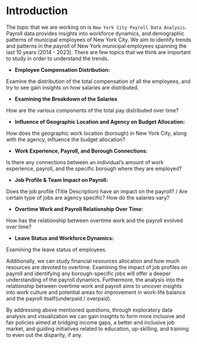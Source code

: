 # Introduction

The topic that we are working on is `New York City Payroll Data Analysis`. Payroll data provides insights into workforce dynamics, and demographic patterns of municipal employees of New York City. We aim to identify trends and patterns in the payroll of New York municipal employees spanning the last 10 years (2014 - 2023). There are few topics that we think are important to study in order to understand the trends. 

- **Employee Compensation Distribution:**

Examine the distribution of the total compensation of all the employees, and try to see gain insights on how salaries are distributed.

- **Examining the Breakdown of the Salaries**

How are the various components of the total pay distributed over time?

- **Influence of Geographic Location and Agency on Budget Allocation:**

How does the geographic work location (borough) in  New York City, along with the agency, influence the budget allocation?

- **Work Experience, Payroll, and Borough Connections:**

Is there any connections between an individual's amount of work experience, payroll, and the specific borough where they are employed?

- **Job Profile & Team Impact on Payroll:**

Does the job profile (Title Description) have an impact on the payroll? / Are certain type of jobs are agency specific? How do the salaries vary?

- **Overtime Work and Payroll Relationship Over Time:**

How has the relationship between overtime work and the payroll evolved over time?

- **Leave Status and Workforce Dynamics:**

Examining the leave status of employees.

Additionally, we can study financial resources allocation and how much resources are devoted to overtime. Examining the impact of job profiles on payroll and identifying any borough-specific jobs will offer a deeper understanding of the payroll dynamics. Furthermore, the analysis into the relationship between overtime work and payroll aims to uncover insights into work culture and potential areas for improvement in work-life balance and the payroll itself(underpaid / overpaid).

By addressing above mentioned questions, through exploratory data analysis and visualization we can gain insights to form more inclusive and fair policies aimed  at bridging income gaps, a better and inclusive job market, and guiding initiatives related to education, up-skilling, and training to even out the disparity, if any.


